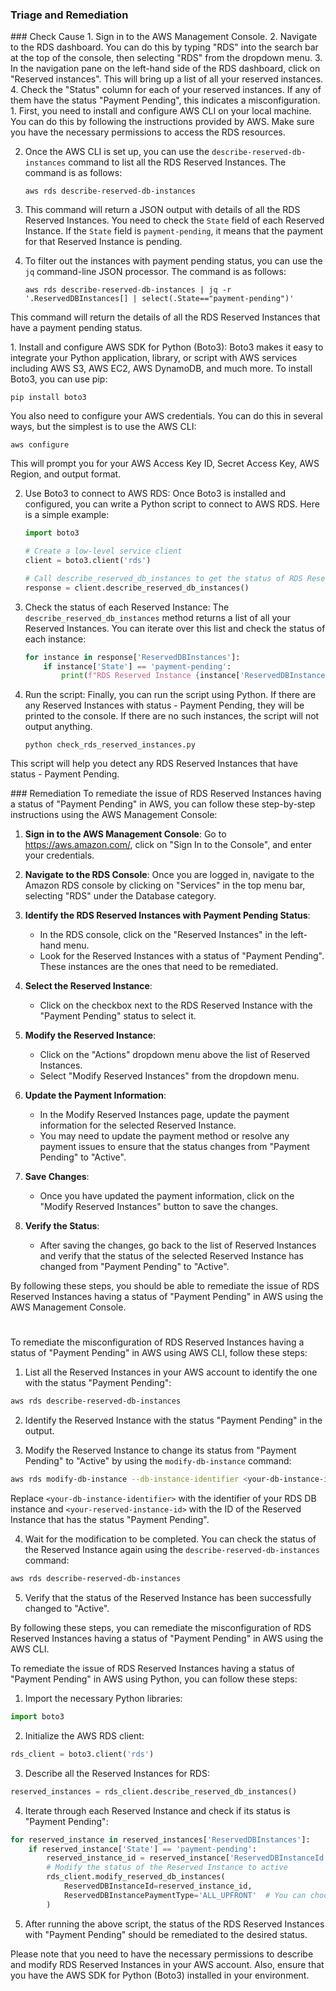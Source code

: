 
### Triage and Remediation
<Tabs>

<Tab title='Cause'>
### Check Cause
<AccordionGroup>
<Accordion title='Using Console' defaultOpen='true'>
1. Sign in to the AWS Management Console.
2. Navigate to the RDS dashboard. You can do this by typing "RDS" into the search bar at the top of the console, then selecting "RDS" from the dropdown menu.
3. In the navigation pane on the left-hand side of the RDS dashboard, click on "Reserved instances". This will bring up a list of all your reserved instances.
4. Check the "Status" column for each of your reserved instances. If any of them have the status "Payment Pending", this indicates a misconfiguration.
</Accordion>

<Accordion title='Using CLI'>
1. First, you need to install and configure AWS CLI on your local machine. You can do this by following the instructions provided by AWS. Make sure you have the necessary permissions to access the RDS resources.

2. Once the AWS CLI is set up, you can use the `describe-reserved-db-instances` command to list all the RDS Reserved Instances. The command is as follows:

   ```
   aws rds describe-reserved-db-instances
   ```

3. This command will return a JSON output with details of all the RDS Reserved Instances. You need to check the `State` field of each Reserved Instance. If the `State` field is `payment-pending`, it means that the payment for that Reserved Instance is pending.

4. To filter out the instances with payment pending status, you can use the `jq` command-line JSON processor. The command is as follows:

   ```
   aws rds describe-reserved-db-instances | jq -r '.ReservedDBInstances[] | select(.State=="payment-pending")'
   ```

This command will return the details of all the RDS Reserved Instances that have a payment pending status.
</Accordion>

<Accordion title='Using Python'>
1. Install and configure AWS SDK for Python (Boto3): Boto3 makes it easy to integrate your Python application, library, or script with AWS services including AWS S3, AWS EC2, AWS DynamoDB, and much more. To install Boto3, you can use pip:

   ```
   pip install boto3
   ```

   You also need to configure your AWS credentials. You can do this in several ways, but the simplest is to use the AWS CLI:

   ```
   aws configure
   ```

   This will prompt you for your AWS Access Key ID, Secret Access Key, AWS Region, and output format.

2. Use Boto3 to connect to AWS RDS: Once Boto3 is installed and configured, you can write a Python script to connect to AWS RDS. Here is a simple example:

   ```python
   import boto3

   # Create a low-level service client
   client = boto3.client('rds')

   # Call describe_reserved_db_instances to get the status of RDS Reserved Instances
   response = client.describe_reserved_db_instances()
   ```

3. Check the status of each Reserved Instance: The `describe_reserved_db_instances` method returns a list of all your Reserved Instances. You can iterate over this list and check the status of each instance:

   ```python
   for instance in response['ReservedDBInstances']:
       if instance['State'] == 'payment-pending':
           print(f"RDS Reserved Instance {instance['ReservedDBInstanceId']} has status - Payment Pending")
   ```

4. Run the script: Finally, you can run the script using Python. If there are any Reserved Instances with status - Payment Pending, they will be printed to the console. If there are no such instances, the script will not output anything. 

   ```
   python check_rds_reserved_instances.py
   ```

This script will help you detect any RDS Reserved Instances that have status - Payment Pending.
</Accordion>

</AccordionGroup>
</Tab>
<Tab title='Remediation'>
### Remediation

<AccordionGroup>
<Accordion title='Using Console' defaultOpen='true'>
To remediate the issue of RDS Reserved Instances having a status of "Payment Pending" in AWS, you can follow these step-by-step instructions using the AWS Management Console:

1. **Sign in to the AWS Management Console**: Go to https://aws.amazon.com/, click on "Sign In to the Console", and enter your credentials.

2. **Navigate to the RDS Console**: Once you are logged in, navigate to the Amazon RDS console by clicking on "Services" in the top menu bar, selecting "RDS" under the Database category.

3. **Identify the RDS Reserved Instances with Payment Pending Status**:
   - In the RDS console, click on the "Reserved Instances" in the left-hand menu.
   - Look for the Reserved Instances with a status of "Payment Pending". These instances are the ones that need to be remediated.

4. **Select the Reserved Instance**:
   - Click on the checkbox next to the RDS Reserved Instance with the "Payment Pending" status to select it.

5. **Modify the Reserved Instance**:
   - Click on the "Actions" dropdown menu above the list of Reserved Instances.
   - Select "Modify Reserved Instances" from the dropdown menu.

6. **Update the Payment Information**:
   - In the Modify Reserved Instances page, update the payment information for the selected Reserved Instance.
   - You may need to update the payment method or resolve any payment issues to ensure that the status changes from "Payment Pending" to "Active".

7. **Save Changes**:
   - Once you have updated the payment information, click on the "Modify Reserved Instances" button to save the changes.

8. **Verify the Status**:
   - After saving the changes, go back to the list of Reserved Instances and verify that the status of the selected Reserved Instance has changed from "Payment Pending" to "Active".

By following these steps, you should be able to remediate the issue of RDS Reserved Instances having a status of "Payment Pending" in AWS using the AWS Management Console.

#
</Accordion>

<Accordion title='Using CLI'>
To remediate the misconfiguration of RDS Reserved Instances having a status of "Payment Pending" in AWS using AWS CLI, follow these steps:

1. List all the Reserved Instances in your AWS account to identify the one with the status "Payment Pending":
   
```bash
aws rds describe-reserved-db-instances
```

2. Identify the Reserved Instance with the status "Payment Pending" in the output.

3. Modify the Reserved Instance to change its status from "Payment Pending" to "Active" by using the `modify-db-instance` command:

```bash
aws rds modify-db-instance --db-instance-identifier <your-db-instance-identifier> --reserved-db-instance-id <your-reserved-instance-id> --apply-immediately
```

Replace `<your-db-instance-identifier>` with the identifier of your RDS DB instance and `<your-reserved-instance-id>` with the ID of the Reserved Instance that has the status "Payment Pending".

4. Wait for the modification to be completed. You can check the status of the Reserved Instance again using the `describe-reserved-db-instances` command:

```bash
aws rds describe-reserved-db-instances
```

5. Verify that the status of the Reserved Instance has been successfully changed to "Active".

By following these steps, you can remediate the misconfiguration of RDS Reserved Instances having a status of "Payment Pending" in AWS using the AWS CLI.
</Accordion>

<Accordion title='Using Python'>
To remediate the issue of RDS Reserved Instances having a status of "Payment Pending" in AWS using Python, you can follow these steps:

1. Import the necessary Python libraries:
```python
import boto3
```

2. Initialize the AWS RDS client:
```python
rds_client = boto3.client('rds')
```

3. Describe all the Reserved Instances for RDS:
```python
reserved_instances = rds_client.describe_reserved_db_instances()
```

4. Iterate through each Reserved Instance and check if its status is "Payment Pending":
```python
for reserved_instance in reserved_instances['ReservedDBInstances']:
    if reserved_instance['State'] == 'payment-pending':
        reserved_instance_id = reserved_instance['ReservedDBInstanceId']
        # Modify the status of the Reserved Instance to active
        rds_client.modify_reserved_db_instances(
            ReservedDBInstanceId=reserved_instance_id,
            ReservedDBInstancePaymentType='ALL_UPFRONT'  # You can choose the appropriate payment type
        )
```

5. After running the above script, the status of the RDS Reserved Instances with "Payment Pending" should be remediated to the desired status.

Please note that you need to have the necessary permissions to describe and modify RDS Reserved Instances in your AWS account. Also, ensure that you have the AWS SDK for Python (Boto3) installed in your environment.
</Accordion>

</AccordionGroup>
</Tab>
</Tabs>
